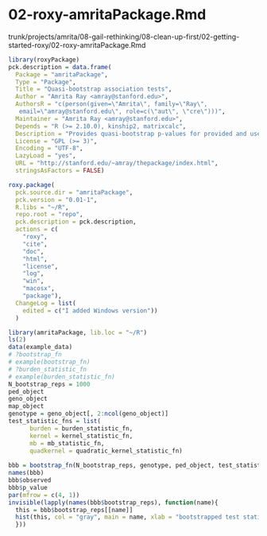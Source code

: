 # 02-roxy-amritaPackage.Rmd

trunk/projects/amrita/08-gail-rethinking/08-clean-up-first/02-getting-started-roxy/02-roxy-amritaPackage.Rmd

```r
library(roxyPackage)
pck.description = data.frame(
  Package = "amritaPackage",
  Type = "Package",
  Title = "Quasi-bootstrap association tests",
  Author = "Amrita Ray <amray@stanford.edu>",
  AuthorsR = "c(person(given=\"Amrita\", family=\"Ray\",
   email=\"amray@stanford.edu\", role=c(\"aut\", \"cre\")))",
  Maintainer = "Amrita Ray <amray@stanford.edu>",
  Depends = "R (>= 2.10.0), kinship2, matrixcalc",
  Description = "Provides quasi-bootstrap p-values for provided and user-provided tests.",
  License = "GPL (>= 3)",
  Encoding = "UTF-8",
  LazyLoad = "yes",
  URL = "http://stanford.edu/~amray/thepackage/index.html",
  stringsAsFactors = FALSE)
```

```r
roxy.package(
  pck.source.dir = "amritaPackage",
  pck.version = "0.01-1",
  R.libs = "~/R",
  repo.root = "repo",
  pck.description = pck.description,
  actions = c(
    "roxy",
    "cite",
    "doc",
    "html",
    "license",
    "log",
    "win",
    "macosx",
    "package"),
  ChangeLog = list(
    edited = c("I added Windows version"))
  )
```

```r
library(amritaPackage, lib.loc = "~/R")
ls(2)
data(example_data)
# ?bootstrap_fn
# example(bootstrap_fn)
# ?burden_statistic_fn
# example(burden_statistic_fn)
N_bootstrap_reps = 1000
ped_object
geno_object
map_object
genotype = geno_object[, 2:ncol(geno_object)]
test_statistic_fns = list(
      burden = burden_statistic_fn,
      kernel = kernel_statistic_fn,
      mb = mb_statistic_fn,
      quadkernel = quadratic_kernel_statistic_fn)
  
bbb = bootstrap_fn(N_bootstrap_reps, genotype, ped_object, test_statistic_fns, map_object)
names(bbb)
bbb$observed
bbb$p_value
par(mfrow = c(4, 1))
invisible(lapply(names(bbb$bootstrap_reps), function(name){
  this = bbb$bootstrap_reps[[name]]
  hist(this, col = "gray", main = name, xlab = "bootstrapped test statistic")
  }))
```


